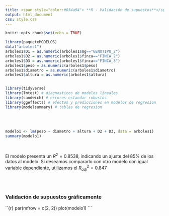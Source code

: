 ```yaml
---
title: <span style="color:#034a94"> **R - Validación de supuestos**</span>
output: html_document
css: style.css
---
```



```r
knitr::opts_chunk$set(echo = TRUE)

library(paqueteMODELOS)
data("arboles1")
arboles1$D1 = as.numeric(arboles1$mg=="GENOTIPO_2")
arboles1$D2 = as.numeric(arboles1$finca=="FINCA_2")
arboles1$D3 = as.numeric(arboles1$finca=="FINCA_3")
arboles1$peso = as.numeric(arboles1$peso)
arboles1$diametro = as.numeric(arboles1$diametro)
arboles1$altura = as.numeric(arboles1$altura)


library(tidyverse)
library(lmtest) # diagnosticos de modelos lineales
library(sandwich) # errores estandar robustos
library(ggeffects) # efectos y predicciones en modelos de regresion
library(modelsummary) # tablas de regresion
```


</br></br>

```r
modelo1 <- lm(peso ~ diametro + altura + D2 + D3, data = arboles1)
summary(modelo1)
```

</br>

El modelo presenta un $R^{2} = 0.8538$, indicando un ajuste del 85% de los datos al modelo. Si deseamos compararlo con otro modelo con igual variable dependiente, utilizamos el $R^{2}_{adj} = 0.847$ 


</br></br>

### **Validación de supuestos gráficamente**

``{r}
par(mfrow = c(2, 2))
plot(modelo1)
```






